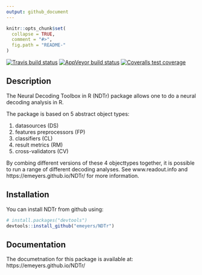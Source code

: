 ```yaml
---
output: github_document
---
```


<!-- README.md is generated from README.Rmd. Please edit that file -->

```r
knitr::opts_chunk$set(
  collapse = TRUE,
  comment = "#>",
  fig.path = "README-"
)
```

<!-- badges: start -->
[![Travis build status](https://travis-ci.com/emeyers/NDTr.svg?branch=master)](https://travis-ci.com/emeyers/NDTr)
[![AppVeyor build status](https://ci.appveyor.com/api/projects/status/github/emeyers/NDTr?branch=master&svg=true)](https://ci.appveyor.com/project/emeyers/NDTr)
[![Coveralls test coverage](https://coveralls.io/repos/github/emeyers/NDTr/badge.svg)](https://coveralls.io/r/emeyers/NDTr?branch=master)
<!-- badges: end -->
  
<p>


## Description

The Neural Decoding Toolbox in R (NDTr) package allows one to do a neural
decoding analysis in R.

The package is based on 5 abstract object types: 

1. datasources (DS)
2. features preprocessors (FP)
3. classifiers (CL)
4. result metrics (RM) 
5. cross-validators (CV)


By combing different versions of these 4 objecttypes together, it is
possible to run a range of different decoding analyses. See
www.readout.info and https://emeyers.github.io/NDTr/ for more information.


## Installation

You can install NDTr from github using:

```r
# install.packages("devtools")
devtools::install_github("emeyers/NDTr")
```


## Documentation

The documetnation for this package is available at: https://emeyers.github.io/NDTr/


